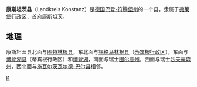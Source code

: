 {{noteTA
|1=zh-cn:康斯坦茨;zh-tw:康士坦茲;
|2=zh-hans:弗莱堡; zh-hant:弗萊堡; zh-tw:佛萊堡;
|3=zh-cn:州;zh-hant:邦;
|4=zh-cn:县;zh-hant:郡;
|5=zh-cn:博登湖;zh-tw:波登湖;
}}
{{德国县级行政单位
| 县徽图 = Image:DEU Landkreis Konstanz COA.svg
| 在德国内的位置图 = Image:Lage des Landkreises Konstanz in Deutschland.png
| 所属联邦州 = 巴登-符腾堡州
| 所属行政区 = 弗莱堡行政区
| 首府 = 康斯坦茨
| 面积 = 817.97
| 人口 = 274,557
| 统计时间 = 2006年6月30日
| 人口密度 = 336
| 汽车牌号 = KN
| 下设城镇 = 7个市、18个镇
| 政府地址 = Benediktinerplatz 1<br />78467 Konstanz
| 政府网站 = www.landkreis-konstanz.de
| 在州内的位置图 = Image:Baden wuerttemberg kn.png
|}}

'''康斯坦茨县'''（Landkreis Konstanz）是[[德国|德国]][[巴登-符腾堡州|巴登-符腾堡州]]的一个县，隶属于[[弗莱堡行政区|弗莱堡行政区]]，首府[[康斯坦茨|康斯坦茨]]。

== 地理 ==
康斯坦茨县北面与[[图特林根县|图特林根县]]，东北面与[[锡格马林根县|锡格马林根县]]（[[蒂宾根行政区|蒂宾根行政区]]），东面与[[博登湖县|博登湖县]]（蒂宾根行政区）和[[博登湖|博登湖]]，南面与瑞士[[图尔高州|图尔高州]]，西面与瑞士[[沙夫豪森州|沙夫豪森州]]，西北面与[[施瓦尔茨瓦尔德-巴尔县|施瓦尔茨瓦尔德-巴尔县]]相邻。
{{巴登-符腾堡州行政区划}}
{{Authority control}}

[[Category:巴登-符腾堡州的县|K]]